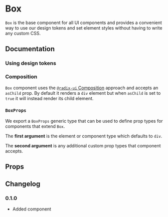 # Box

`Box` is the base component for all UI components and provides a convenient way to use our design tokens and set element styles without having to write any custom CSS.

## Documentation

### Using design tokens

<ax-demo name="box/usage" />

### Composition

`Box` component uses the [`@radix-ui` Composition](https://www.radix-ui.com/primitives/docs/guides/composition) approach and accepts an `asChild` prop. By default it renders a `div` element but when `asChild` is set to `true` it will instead render its child element.

<ax-demo name="box/composition-usage" />

### `BoxProps`

We export a `BoxProps` generic type that can be used to define prop types for components that extend `Box`.

The **first argument** is the element or component type which defaults to `div`.

The **second argument** is any additional custom prop types that component accepts.

<ax-code file="apps/docs/demos/box/props-usage/Button.tsx" />

## Props

<ax-props-table component="Box" />

## Changelog

### 0.1.0

- Added component

